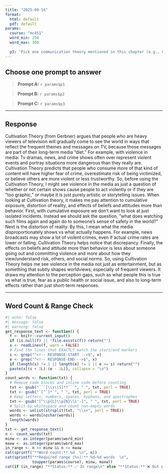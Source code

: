 ---
title: "2025-09-16"
format:
  html: default
  pdf: default
params:
  course: "mc451"
  word_min: 250
  word_max: 300
 
  p3: 'Pick one communication theory mentioned in this chapter (e.g., Cultivation Theory, Social Comparison Theory, Feminist Theory). Briefly describe how this theory interprets a real-world communication problem (e.g., violence in media, body image, online harassment). Then reflect on how your understanding of the issue changes when seen through that theoretical lens. What does the theory help you notice that you might not have otherwise?'
---

## Choose **one** prompt to answer

> **Prompt A:** `r params$p1`

> **Prompt B:** `r params$p2`

> **Prompt C:** `r params$p3`

---

## Response

<!-- RESPONSE-START -->
Cultivation Theory (from Gerbner) argues that people who are heavy viewers of television will gradually come to see the world in ways that reflect the frequent themes and messages on TV, because those messages are part of their long-term media "diet." For example, with violence in media: Tv dramas, news, and crime shows often over represent violent events and portray situations more dangerous than they really are. Cultivation Theory predicts that people who consume more of that kind of content will have higher fear of crime, overestimate risk of being victimized, or believe others are more violent or less trustworthy. So, before using the Cultivation Theory, I might see violence in the media as just a question of whether or not certain shows cause people to act violently or if they are "too graphic," or maybe it is just purely artistic or storytelling issues. When looking at Cultivation theory, it makes me pay attention to cumulative exposure, distortion of reality, and effects of beliefs and attitudes more than behavior. First, with cumulative exposure we don't want to look at just isolated incidents. Instead we should ask the question, "what does watching such films again and again do to someone's sense of safety in the world?" Next is the distortion of reality. By this, I mean what the media disproportionately shows vs what actually happens. For example, news broadcasts may show a lot of violent crimes, even if actual crime rates are lower or falling. Cultivation Theory helps notice that discrepancy. Finally, the effects on beliefs and attitude more than behavior is less about someone going out and committing violence and more about how they view/understand risk, others, and social norms. So, using Cultivation Theory helps me see violence in the media not just as entertainment, but as something that subtly shapes worldviews; especially of frequent viewers. It draws my attention to the perception gaps, such as what people this is true vs what is true, fear as a public health or social issue, and also to long-term effects rather than just short-term responses. 
<!-- RESPONSE-END -->

---

## Word Count & Range Check

```{r}
#| echo: false
#| message: false
#| warning: false
get_response_text <- function() {
  f <- knitr::current_input()
  if (is.null(f) || !file.exists(f)) return("")
  x <- readLines(f, warn = FALSE)
  # Find the lines that EXACTLY match the start/end markers
  s <- grep("^<!-- RESPONSE-START -->$", x)
  e <- grep("^<!-- RESPONSE-END -->$", x)
  if (length(s) != 1 || length(e) != 1 || e <= s) return("")
  paste(x[(s + 1L):(e - 1L)], collapse = "\n")
}
count_words <- function(txt) {
  # Remove code blocks and inline code before counting
  txt <- gsub("```[\\s\\S]*?```", " ", txt, perl = TRUE)
  txt <- gsub("`[^`]*`", " ", txt, perl = TRUE)
  # Keep letters, numbers, spaces, hyphens, and apostrophes
  txt <- gsub("[^\\p{L}\\p{N}\\s'-]", " ", txt, perl = TRUE)
  # Split by whitespace and count non-empty words
  words <- unlist(strsplit(txt, "\\s+", perl = TRUE))
  words <- words[nzchar(words)]
  length(words)
}
txt <- get_response_text()
n <- count_words(txt)
minw <- as.integer(params$word_min)
maxw <- as.integer(params$word_max)
in_range <- n >= minw && n <= maxw
cat(sprintf("**Word count:** %d  \n", n))
cat(sprintf("**Required range (%s):** %d–%d words  \n",
            toupper(params$course), minw, maxw))
cat(if (in_range) "**Status:** ✅ In range\n" else "**Status:** ❌ Out of range\n")
```
